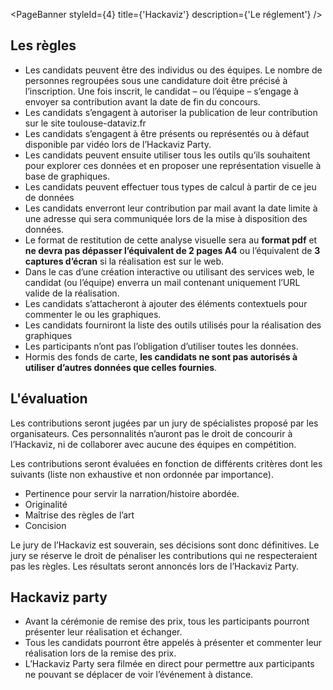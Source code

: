 
<PageBanner styleId={4} title={'Hackaviz'} description={'Le réglement'} />

<section id="one">
<div className="inner">

# Les règles

- Les candidats peuvent être des individus ou des équipes. Le nombre de personnes regroupées sous une candidature doit être précisé à l’inscription. Une fois inscrit, le candidat – ou l’équipe – s’engage à envoyer sa contribution avant la date de fin du concours.
- Les candidats s’engagent à autoriser la publication de leur contribution sur le site toulouse-dataviz.fr
- Les candidats s’engagent à être présents ou représentés ou à défaut disponible par vidéo lors de l’Hackaviz Party.
- Les candidats peuvent ensuite utiliser tous les outils qu’ils souhaitent pour explorer ces données et en proposer une représentation visuelle à base de graphiques.
- Les candidats peuvent effectuer tous types de calcul à partir de ce jeu de données
- Les candidats enverront leur contribution par mail avant la date limite à une adresse qui sera communiquée lors de la mise à disposition des données.
- Le format de restitution de cette analyse visuelle sera au **format pdf** et **ne devra pas dépasser l’équivalent de 2 pages A4** ou l’équivalent de **3 captures d’écran** si la réalisation est sur le web.
- Dans le cas d’une création interactive ou utilisant des services web, le candidat (ou l’équipe) enverra un mail contenant uniquement l’URL valide de la réalisation.
- Les candidats s’attacheront à ajouter des éléments contextuels pour commenter le ou les graphiques.
- Les candidats fourniront la liste des outils utilisés pour la réalisation des graphiques
- Les participants n’ont pas l’obligation d’utiliser toutes les données.
- Hormis des fonds de carte, **les candidats ne sont pas autorisés à utiliser d’autres données que celles fournies**.

# L'évaluation

Les contributions seront jugées par un jury de spécialistes proposé par les organisateurs. Ces personnalités n’auront pas le droit de concourir à l’Hackaviz, ni de collaborer avec aucune des équipes en compétition.

Les contributions seront évaluées en fonction de différents critères dont les suivants (liste non exhaustive et non ordonnée par importance).

- Pertinence pour servir la narration/histoire abordée.
- Originalité
- Maîtrise des règles de l’art
- Concision

Le jury de l’Hackaviz est souverain, ses décisions sont donc définitives. Le jury se réserve le droit de pénaliser les contributions qui ne respecteraient pas les règles. Les résultats seront annoncés lors de l’Hackaviz Party.

# Hackaviz party

- Avant la cérémonie de remise des prix, tous les participants pourront présenter leur réalisation et échanger.
- Tous les candidats pourront être appelés à présenter et commenter leur réalisation lors de la remise des prix.
- L’Hackaviz Party sera filmée en direct pour permettre aux participants ne pouvant se déplacer de voir l’événement à distance.

</div>
</section>
